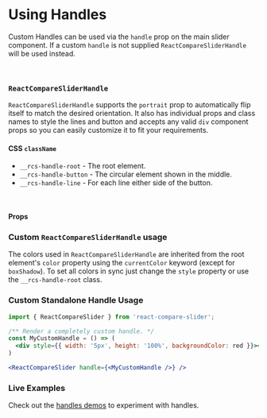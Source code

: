 

<Meta title="Docs/Handles" component={ReactCompareSliderHandle} />

# Using Handles

<Canvas>
  <Story id="demos-handles--individual-styles" />
</Canvas>

Custom Handles can be used via the `handle` prop on the main slider component.
If a custom `handle` is not supplied `ReactCompareSliderHandle` will
be used instead.

<br />

### `ReactCompareSliderHandle`

`ReactCompareSliderHandle` supports the `portrait` prop to automatically flip
itself to match the desired orientation. It also has individual props and class names to 
style the lines and button and accepts any valid `div` component props so you can easily 
customize it to fit your requirements.

#### CSS `className`

- `__rcs-handle-root`    - The root element.
- `__rcs-handle-button`  - The circular element shown in the middle.
- `__rcs-handle-line`    -  For each line either side of the button.

<br />

#### Props

<ArgsTable of={ReactCompareSliderHandle} />

### Custom `ReactCompareSliderHandle` usage

The colors used in `ReactCompareSliderHandle` are inherited from the root element's `color`
property using the `currentColor` keyword (except for `boxShadow`). 
To set all colors in sync just change the `style` property or use the `__rcs-handle-root` class.

<Canvas>
  <Story id="demos-handles--inherited-color" />
</Canvas>

### Custom Standalone Handle Usage

```jsx
import { ReactCompareSlider } from 'react-compare-slider';

/** Render a completely custom handle. */
const MyCustomHandle = () => (
  <div style={{ width: '5px', height: '100%', backgroundColor: red }}></div>;
)

<ReactCompareSlider handle={<MyCustomHandle />} />
```

### Live Examples

Check out the [handles demos](/?path=/story/demos-handles--inherited-color) to experiment with handles.
